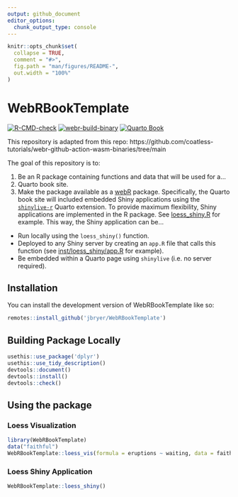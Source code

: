 ```yaml
---
output: github_document
editor_options: 
  chunk_output_type: console
---
```


```r
knitr::opts_chunk$set(
  collapse = TRUE,
  comment = "#>",
  fig.path = "man/figures/README-",
  out.width = "100%"
)
```

# WebRBookTemplate

<!-- badges: start -->
[![R-CMD-check](https://github.com/jbryer/WebRBookTemplate/actions/workflows/R-CMD-check.yaml/badge.svg)](https://github.com/jbryer/WebRBookTemplate/actions/workflows/R-CMD-check.yaml)
[![webr-build-binary](https://github.com/jbryer/WebRBookTemplate/actions/workflows/deploy-cran-repo.yaml/badge.svg)](https://github.com/jbryer/WebRBookTemplate/actions/workflows/deploy-cran-repo.yml)
[![Quarto Book](https://github.com/jbryer/WebRBookTemplate/actions/workflows/quarto-build.yaml/badge.svg)](https://github.com/jbryer/WebRBookTemplate/actions/workflows/quarto-build.yaml)
<!-- badges: end -->

This repository is adapted from this repo: https://github.com/coatless-tutorials/webr-github-action-wasm-binaries/tree/main

The goal of this repository is to:

1. Be an R package containing functions and data that will be used for a...
2. Quarto book site.
3. Make the package available as a [webR](https://docs.r-wasm.org/webr/latest/) package. Specifically, the Quarto book site will included embedded Shiny applications using the [`shinylive-r`](https://github.com/coatless-quarto/r-shinylive-demo) Quarto extension. To provide maximum flexibility, Shiny applications are implemented in the R package. See [loess_shiny.R](R/loess_shiny.R) for example. This way, the Shiny application can be...
  * Run locally using the `loess_shiny()` function.
  * Deployed to any Shiny server by creating an `app.R` file that calls this function (see [inst/loess_shiny/app.R](inst/shiny/app.R) for example).
  * Be embedded within a Quarto page using `shinylive` (i.e. no server required).

## Installation

You can install the development version of WebRBookTemplate like so:

```r
remotes::install_github('jbryer/WebRBookTemplate')
```

## Building Package Locally

```r
usethis::use_package('dplyr')
usethis::use_tidy_description()
devtools::document()
devtools::install()
devtools::check()
```

## Using the package

### Loess Visualization

```r
library(WebRBookTemplate)
data("faithful")
WebRBookTemplate::loess_vis(formula = eruptions ~ waiting, data = faithful)
```

### Loess Shiny Application

```r
WebRBookTemplate::loess_shiny()
```

